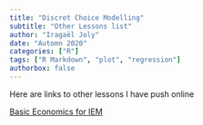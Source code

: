```yaml
---
title: "Discret Choice Modelling"
subtitle: "Other Lessons list"
author: "Iragaël Joly"
date: "Automn 2020"
categories: ["R"]
tags: ["R Markdown", "plot", "regression"]
authorbox: false
---
```


Here are links to other lessons I have push online

[Basic Economics for IEM](/https://sie-basic-eco.netlify.app/)
